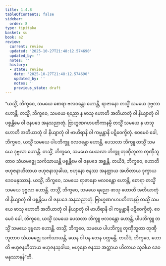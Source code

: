 ```yaml
---
title: 1.4.8
tableOfContents: false
sidebar:
  order: 8
type: tipitaka
basket: su
book: a2
review:
  current: review
  updated: '2025-10-27T21:48:12.574690'
  updated_by: ''
  notes: ''
  history:
  - state: review
    date: '2025-10-27T21:48:12.574690'
    updated_by: ''
    notes: ''
    previous_state: draft
---
```



<ReviewStatus review={frontmatter.review} showDetails={true} />

<HypothesisAnnotation frontmatter={frontmatter} />

<DynamicBreadcrumb />

<Division number="40" book="a2" e="ch" v="15" p="69">

<Paragraph number="99" book="a2">
“ယသ္မိံ, ဘိက္ခဝေ, သမယေ စောရာ ဗလဝန္တော ဟောန္တိ, ရာဇာနော တသ္မိံ သမယေ ဒုဗ္ဗလာ ဟောန္တိ. တသ္မိံ, ဘိက္ခဝေ, သမယေ ရညော န ဖာသု ဟောတိ အတိယာတုံ ဝါ နိယျာတုံ ဝါ ပစ္စန္တိမေ ဝါ ဇနပဒေ အနုသညာတုံ. ဗြာဟ္မဏဂဟပတိကာနမ္ပိ တသ္မိံ သမယေ န ဖာသု ဟောတိ အတိယာတုံ ဝါ နိယျာတုံ ဝါ ဗာဟိရာနိ ဝါ ကမ္မန္တာနိ ပဋိဝေက္ခိတုံ. ဧဝမေဝံ ခေါ, ဘိက္ခဝေ, ယသ္မိံ သမယေ ပါပဘိက္ခူ ဗလဝန္တော ဟောန္တိ, ပေသလာ ဘိက္ခူ တသ္မိံ သမယေ ဒုဗ္ဗလာ ဟောန္တိ. တသ္မိံ, ဘိက္ခဝေ, သမယေ ပေသလာ ဘိက္ခူ တုဏှီဘူတာ တုဏှီဘူတာဝ သံဃမဇ္ဈေ သင်္ကသာယန္တိ ပစ္စန္တိမေ ဝါ ဇနပဒေ အစ္ဆန္တိ. တယိဒံ, ဘိက္ခဝေ, ဟောတိ ဗဟုဇနာဟိတာယ ဗဟုဇနာသုခါယ, ဗဟုနော ဇနဿ အနတ္ထာယ အဟိတာယ ဒုက္ခာယ ဒေဝမနုဿာနံ.
</Paragraph>

<Paragraph number="100" book="a2">
ယသ္မိံ, ဘိက္ခဝေ, သမယေ ရာဇာနော ဗလဝန္တော ဟောန္တိ, စောရာ တသ္မိံ သမယေ ဒုဗ္ဗလာ ဟောန္တိ. တသ္မိံ, ဘိက္ခဝေ, သမယေ ရညော ဖာသု ဟောတိ အတိယာတုံ ဝါ နိယျာတုံ ဝါ ပစ္စန္တိမေ ဝါ ဇနပဒေ အနုသညာတုံ. ဗြာဟ္မဏဂဟပတိကာနမ္ပိ တသ္မိံ သမယေ ဖာသု ဟောတိ အတိယာတုံ ဝါ နိယျာတုံ ဝါ ဗာဟိရာနိ ဝါ ကမ္မန္တာနိ ပဋိဝေက္ခိတုံ. ဧဝမေဝံ ခေါ, ဘိက္ခဝေ, ယသ္မိံ သမယေ ပေသလာ ဘိက္ခူ ဗလဝန္တော ဟောန္တိ, ပါပဘိက္ခူ တသ္မိံ သမယေ ဒုဗ္ဗလာ ဟောန္တိ. တသ္မိံ, ဘိက္ခဝေ, သမယေ ပါပဘိက္ခူ တုဏှီဘူတာ တုဏှီဘူတာဝ သံဃမဇ္ဈေ သင်္ကသာယန္တိ, ယေန ဝါ ပန တေန ပက္ကမန္တိ. တယိဒံ, ဘိက္ခဝေ, ဟောတိ ဗဟုဇနဟိတာယ ဗဟုဇနသုခါယ, ဗဟုနော ဇနဿ အတ္ထာယ ဟိတာယ သုခါယ ဒေဝမနုဿာနန်”တိ.
</Paragraph>
</Division>